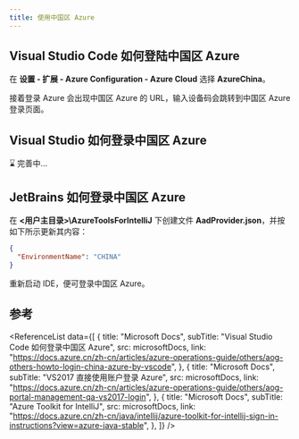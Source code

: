 ```yaml
---
title: 使用中国区 Azure
---
```



## Visual Studio Code 如何登陆中国区 Azure

在 **设置 - 扩展 - Azure Configuration - Azure Cloud** 选择 **<TH>AzureChina</TH>**。

接着登录 Azure 会出现中国区 Azure 的 URL，输入设备码会跳转到中国区 Azure 登录页面。

## Visual Studio 如何登录中国区 Azure

⌛️ 完善中...

<!-- TODO: 待完善 -->

## JetBrains 如何登录中国区 Azure

在 **<用户主目录>\AzureToolsForIntelliJ** 下创建文件 **AadProvider.json**，并按如下所示更新其内容：

```json
{
  "EnvironmentName": "CHINA"
}
```

重新启动 IDE，便可登录中国区 Azure。

## 参考

<ReferenceList
  data={[
    {
      title: "Microsoft Docs",
      subTitle: "Visual Studio Code 如何登录中国区 Azure",
      src: microsoftDocs,
      link: "https://docs.azure.cn/zh-cn/articles/azure-operations-guide/others/aog-others-howto-login-china-azure-by-vscode",
    },
    {
      title: "Microsoft Docs",
      subTitle: "VS2017 直接使用账户登录 Azure",
      src: microsoftDocs,
      link: "https://docs.azure.cn/zh-cn/articles/azure-operations-guide/others/aog-portal-management-qa-vs2017-login",
    },
    {
      title: "Microsoft Docs",
      subTitle: "Azure Toolkit for IntelliJ",
      src: microsoftDocs,
      link: "https://docs.azure.cn/zh-cn/java/intellij/azure-toolkit-for-intellij-sign-in-instructions?view=azure-java-stable",
    },
  ]}
/>
